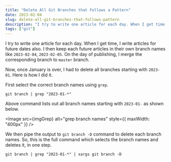 ```yaml
---
title: "Delete All Git Branches that Follows a Pattern"
date: 2023-02-04
slug: delete-all-git-branches-that-follows-pattern
description: "I try to write one article for each day. When I get time, I write articles for future dates also. I then keep each future articles in their own branch names like `2023-02-04`, `2023-02-05`. This article tells how to delete all branches starting with a pattern."
tags: ["git"]
---
```



I try to write one article for each day. When I get time, I write articles for future dates also. I then keep each future articles in their own branch names like `2023-02-04`, `2023-02-05`. On the day of publishing, I merge the corresponding branch to `master` branch.

Now, once January is over, I had to delete all branches starting with `2023-01`. Here is how I did it.

First select the correct branch names using `grep`.

```
git branch | grep "2023-01-*"
```

Above command lists out all branch names starting with `2023-01-` as shown below.

<Image src={imgGrep} alt="grep branch names" style={{ maxWidth: "400px" }} />

We then pipe the output to `git branch -D` command to delete each branch names. So, this is the full command which selects the branch names and deletes it, in one step.

```
git branch | grep "2023-01-*" | xargs git branch -D
```

